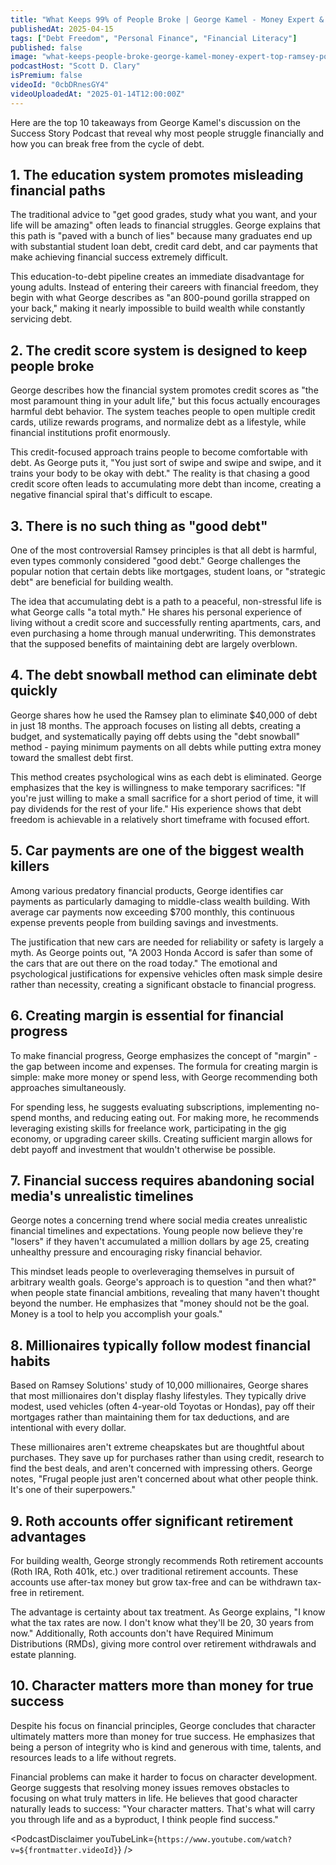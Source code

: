 ```yaml
---
title: "What Keeps 99% of People Broke | George Kamel - Money Expert & Top Ramsey Podcast Host"
publishedAt: 2025-04-15
tags: ["Debt Freedom", "Personal Finance", "Financial Literacy"]
published: false
image: "what-keeps-people-broke-george-kamel-money-expert-top-ramsey-podcast-host.jpg"
podcastHost: "Scott D. Clary"
isPremium: false
videoId: "0cbDRnesGY4"
videoUploadedAt: "2025-01-14T12:00:00Z"
---
```



<PodcastSummaryPageLayout frontmatter={frontmatter}>

Here are the top 10 takeaways from George Kamel's discussion on the Success Story Podcast that reveal why most people struggle financially and how you can break free from the cycle of debt.

## 1. The education system promotes misleading financial paths

The traditional advice to "get good grades, study what you want, and your life will be amazing" often leads to financial struggles. George explains that this path is "paved with a bunch of lies" because many graduates end up with substantial student loan debt, credit card debt, and car payments that make achieving financial success extremely difficult.

This education-to-debt pipeline creates an immediate disadvantage for young adults. Instead of entering their careers with financial freedom, they begin with what George describes as "an 800-pound gorilla strapped on your back," making it nearly impossible to build wealth while constantly servicing debt.

## 2. The credit score system is designed to keep people broke

George describes how the financial system promotes credit scores as "the most paramount thing in your adult life," but this focus actually encourages harmful debt behavior. The system teaches people to open multiple credit cards, utilize rewards programs, and normalize debt as a lifestyle, while financial institutions profit enormously.

This credit-focused approach trains people to become comfortable with debt. As George puts it, "You just sort of swipe and swipe and swipe, and it trains your body to be okay with debt." The reality is that chasing a good credit score often leads to accumulating more debt than income, creating a negative financial spiral that's difficult to escape.

## 3. There is no such thing as "good debt"

One of the most controversial Ramsey principles is that all debt is harmful, even types commonly considered "good debt." George challenges the popular notion that certain debts like mortgages, student loans, or "strategic debt" are beneficial for building wealth.

The idea that accumulating debt is a path to a peaceful, non-stressful life is what George calls "a total myth." He shares his personal experience of living without a credit score and successfully renting apartments, cars, and even purchasing a home through manual underwriting. This demonstrates that the supposed benefits of maintaining debt are largely overblown.

## 4. The debt snowball method can eliminate debt quickly

George shares how he used the Ramsey plan to eliminate $40,000 of debt in just 18 months. The approach focuses on listing all debts, creating a budget, and systematically paying off debts using the "debt snowball" method - paying minimum payments on all debts while putting extra money toward the smallest debt first.

This method creates psychological wins as each debt is eliminated. George emphasizes that the key is willingness to make temporary sacrifices: "If you're just willing to make a small sacrifice for a short period of time, it will pay dividends for the rest of your life." His experience shows that debt freedom is achievable in a relatively short timeframe with focused effort.

## 5. Car payments are one of the biggest wealth killers

Among various predatory financial products, George identifies car payments as particularly damaging to middle-class wealth building. With average car payments now exceeding $700 monthly, this continuous expense prevents people from building savings and investments.

The justification that new cars are needed for reliability or safety is largely a myth. As George points out, "A 2003 Honda Accord is safer than some of the cars that are out there on the road today." The emotional and psychological justifications for expensive vehicles often mask simple desire rather than necessity, creating a significant obstacle to financial progress.

## 6. Creating margin is essential for financial progress

To make financial progress, George emphasizes the concept of "margin" - the gap between income and expenses. The formula for creating margin is simple: make more money or spend less, with George recommending both approaches simultaneously.

For spending less, he suggests evaluating subscriptions, implementing no-spend months, and reducing eating out. For making more, he recommends leveraging existing skills for freelance work, participating in the gig economy, or upgrading career skills. Creating sufficient margin allows for debt payoff and investment that wouldn't otherwise be possible.

## 7. Financial success requires abandoning social media's unrealistic timelines

George notes a concerning trend where social media creates unrealistic financial timelines and expectations. Young people now believe they're "losers" if they haven't accumulated a million dollars by age 25, creating unhealthy pressure and encouraging risky financial behavior.

This mindset leads people to overleveraging themselves in pursuit of arbitrary wealth goals. George's approach is to question "and then what?" when people state financial ambitions, revealing that many haven't thought beyond the number. He emphasizes that "money should not be the goal. Money is a tool to help you accomplish your goals."

## 8. Millionaires typically follow modest financial habits

Based on Ramsey Solutions' study of 10,000 millionaires, George shares that most millionaires don't display flashy lifestyles. They typically drive modest, used vehicles (often 4-year-old Toyotas or Hondas), pay off their mortgages rather than maintaining them for tax deductions, and are intentional with every dollar.

These millionaires aren't extreme cheapskates but are thoughtful about purchases. They save up for purchases rather than using credit, research to find the best deals, and aren't concerned with impressing others. George notes, "Frugal people just aren't concerned about what other people think. It's one of their superpowers."

## 9. Roth accounts offer significant retirement advantages

For building wealth, George strongly recommends Roth retirement accounts (Roth IRA, Roth 401k, etc.) over traditional retirement accounts. These accounts use after-tax money but grow tax-free and can be withdrawn tax-free in retirement.

The advantage is certainty about tax treatment. As George explains, "I know what the tax rates are now. I don't know what they'll be 20, 30 years from now." Additionally, Roth accounts don't have Required Minimum Distributions (RMDs), giving more control over retirement withdrawals and estate planning.

## 10. Character matters more than money for true success

Despite his focus on financial principles, George concludes that character ultimately matters more than money for true success. He emphasizes that being a person of integrity who is kind and generous with time, talents, and resources leads to a life without regrets.

Financial problems can make it harder to focus on character development. George suggests that resolving money issues removes obstacles to focusing on what truly matters in life. He believes that good character naturally leads to success: "Your character matters. That's what will carry you through life and as a byproduct, I think people find success."

<PodcastDisclaimer
  youTubeLink={`https://www.youtube.com/watch?v=${frontmatter.videoId}`}
/>

</PodcastSummaryPageLayout>
